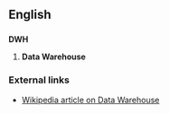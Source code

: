 ==English==

==={{initialism}}===
'''DWH'''

# {{computing}} '''Data Warehouse'''

===External links===
*[[w:Data Warehouse|Wikipedia article on Data Warehouse]]